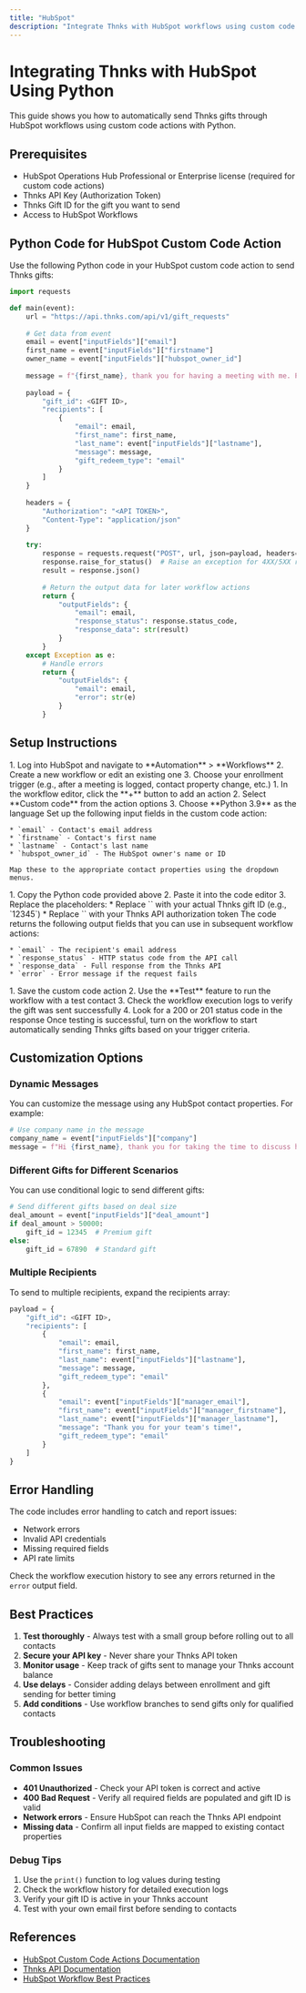 ```yaml
---
title: "HubSpot"
description: "Integrate Thnks with HubSpot workflows using custom code actions to automatically send gifts."
---
```


# Integrating Thnks with HubSpot Using Python

This guide shows you how to automatically send Thnks gifts through HubSpot workflows using custom code actions with Python.

## Prerequisites

* HubSpot Operations Hub Professional or Enterprise license (required for custom code actions)
* Thnks API Key (Authorization Token)
* Thnks Gift ID for the gift you want to send
* Access to HubSpot Workflows

## Python Code for HubSpot Custom Code Action

Use the following Python code in your HubSpot custom code action to send Thnks gifts:

```python
import requests

def main(event):
    url = "https://api.thnks.com/api/v1/gift_requests"
    
    # Get data from event
    email = event["inputFields"]["email"]
    first_name = event["inputFields"]["firstname"]
    owner_name = event["inputFields"]["hubspot_owner_id"]
    
    message = f"{first_name}, thank you for having a meeting with me. Please enjoy this box of delicious cookies as a token of my appreciation. I look forward to talking about your goals and objectives soon. - {owner_name}"
    
    payload = {
        "gift_id": <GIFT ID>,
        "recipients": [
            {
                "email": email,
                "first_name": first_name,
                "last_name": event["inputFields"]["lastname"],
                "message": message,
                "gift_redeem_type": "email"
            }
        ]
    }
    
    headers = {
        "Authorization": "<API TOKEN>",
        "Content-Type": "application/json"
    }
    
    try:
        response = requests.request("POST", url, json=payload, headers=headers)
        response.raise_for_status()  # Raise an exception for 4XX/5XX responses
        result = response.json()
        
        # Return the output data for later workflow actions
        return {
            "outputFields": {
                "email": email,
                "response_status": response.status_code,
                "response_data": str(result)
            }
        }
    except Exception as e:
        # Handle errors
        return {
            "outputFields": {
                "email": email,
                "error": str(e)
            }
        }
```

## Setup Instructions

<Steps>
  <Step title="Create or Edit a HubSpot Workflow">
    1. Log into HubSpot and navigate to **Automation** > **Workflows**
    2. Create a new workflow or edit an existing one
    3. Choose your enrollment trigger (e.g., after a meeting is logged, contact property change, etc.)
  </Step>

  <Step title="Add a Custom Code Action">
    1. In the workflow editor, click the **+** button to add an action
    2. Select **Custom code** from the action options
    3. Choose **Python 3.9** as the language
  </Step>

  <Step title="Configure Input Fields">
    Set up the following input fields in the custom code action:
    
    * `email` - Contact's email address
    * `firstname` - Contact's first name
    * `lastname` - Contact's last name
    * `hubspot_owner_id` - The HubSpot owner's name or ID
    
    Map these to the appropriate contact properties using the dropdown menus.
  </Step>

  <Step title="Add the Python Code">
    1. Copy the Python code provided above
    2. Paste it into the code editor
    3. Replace the placeholders:
       * Replace `<GIFT ID>` with your actual Thnks gift ID (e.g., `12345`)
       * Replace `<API TOKEN>` with your Thnks API authorization token
  </Step>

  <Step title="Configure Output Fields">
    The code returns the following output fields that you can use in subsequent workflow actions:
    
    * `email` - The recipient's email address
    * `response_status` - HTTP status code from the API call
    * `response_data` - Full response from the Thnks API
    * `error` - Error message if the request fails
  </Step>

  <Step title="Test the Workflow">
    1. Save the custom code action
    2. Use the **Test** feature to run the workflow with a test contact
    3. Check the workflow execution logs to verify the gift was sent successfully
    4. Look for a 200 or 201 status code in the response
  </Step>

  <Step title="Activate the Workflow">
    Once testing is successful, turn on the workflow to start automatically sending Thnks gifts based on your trigger criteria.
  </Step>
</Steps>

## Customization Options

### Dynamic Messages

You can customize the message using any HubSpot contact properties. For example:

```python
# Use company name in the message
company_name = event["inputFields"]["company"]
message = f"Hi {first_name}, thank you for taking the time to discuss how {company_name} can benefit from our solutions. Please enjoy this gift! - {owner_name}"
```

### Different Gifts for Different Scenarios

You can use conditional logic to send different gifts:

```python
# Send different gifts based on deal size
deal_amount = event["inputFields"]["deal_amount"]
if deal_amount > 50000:
    gift_id = 12345  # Premium gift
else:
    gift_id = 67890  # Standard gift
```

### Multiple Recipients

To send to multiple recipients, expand the recipients array:

```python
payload = {
    "gift_id": <GIFT ID>,
    "recipients": [
        {
            "email": email,
            "first_name": first_name,
            "last_name": event["inputFields"]["lastname"],
            "message": message,
            "gift_redeem_type": "email"
        },
        {
            "email": event["inputFields"]["manager_email"],
            "first_name": event["inputFields"]["manager_firstname"],
            "last_name": event["inputFields"]["manager_lastname"],
            "message": "Thank you for your team's time!",
            "gift_redeem_type": "email"
        }
    ]
}
```

## Error Handling

The code includes error handling to catch and report issues:

* Network errors
* Invalid API credentials
* Missing required fields
* API rate limits

Check the workflow execution history to see any errors returned in the `error` output field.

## Best Practices

1. **Test thoroughly** - Always test with a small group before rolling out to all contacts
2. **Secure your API key** - Never share your Thnks API token
3. **Monitor usage** - Keep track of gifts sent to manage your Thnks account balance
4. **Use delays** - Consider adding delays between enrollment and gift sending for better timing
5. **Add conditions** - Use workflow branches to send gifts only for qualified contacts

## Troubleshooting

### Common Issues

* **401 Unauthorized** - Check your API token is correct and active
* **400 Bad Request** - Verify all required fields are populated and gift ID is valid
* **Network errors** - Ensure HubSpot can reach the Thnks API endpoint
* **Missing data** - Confirm all input fields are mapped to existing contact properties

### Debug Tips

1. Use the `print()` function to log values during testing
2. Check the workflow history for detailed execution logs
3. Verify your gift ID is active in your Thnks account
4. Test with your own email first before sending to contacts

## References

* [HubSpot Custom Code Actions Documentation](https://knowledge.hubspot.com/workflows/use-custom-code-in-workflows)
* [Thnks API Documentation](/api-reference/endpoint/create_gift_request)
* [HubSpot Workflow Best Practices](https://knowledge.hubspot.com/workflows/workflow-best-practices)